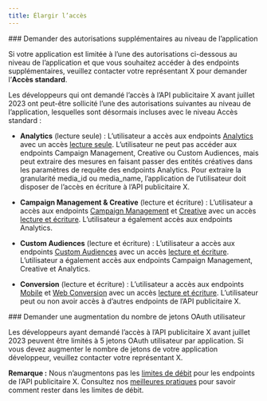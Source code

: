 ```yaml
---
title: Élargir l’accès
---
```


<div id="requesting-additional-app-level-permissions">
  ### Demander des autorisations supplémentaires au niveau de l’application
</div>

Si votre application est limitée à l’une des autorisations ci-dessous au niveau de l’application et que vous souhaitez accéder à des endpoints supplémentaires, veuillez contacter votre représentant X pour demander l’**Accès standard**.

Les développeurs qui ont demandé l’accès à l’API publicitaire X avant juillet 2023 ont peut-être sollicité l’une des autorisations suivantes au niveau de l’application, lesquelles sont désormais incluses avec
le niveau Accès standard :

- **Analytics** (lecture seule) : L’utilisateur a accès aux endpoints [Analytics](https://developer.x.com/en/docs/twitter-ads-api/analytics/overview) avec un accès [lecture seule](https://developer.x.com/en/docs/apps/app-permissions). L’utilisateur ne peut pas accéder aux endpoints Campaign Management, Creative ou Custom Audiences, mais peut extraire des mesures en faisant passer des entités créatives dans les paramètres de requête des endpoints Analytics. Pour extraire la granularité media_id ou media_name, l’application de l’utilisateur doit disposer de l’accès en écriture à l’API publicitaire X.

- **Campaign Management & Creative** (lecture et écriture) : L’utilisateur a accès aux endpoints [Campaign Management](https://developer.x.com/en/docs/twitter-ads-api/campaign-management/overview) et [Creative](https://developer.x.com/en/docs/twitter-ads-api/creatives/overview) avec un accès [lecture et écriture](https://developer.x.com/en/docs/apps/app-permissions). L’utilisateur a également accès aux endpoints Analytics.

- **Custom Audiences** (lecture et écriture) : L’utilisateur a accès aux endpoints [Custom Audiences](https://developer.x.com/en/docs/twitter-ads-api/audiences/overview)
avec un accès [lecture et écriture](https://developer.x.com/en/docs/apps/app-permissions). L’utilisateur a également accès aux endpoints Campaign Management, Creative et Analytics.

- **Conversion** (lecture et écriture) : L’utilisateur a accès aux endpoints [Mobile](https://developer.x.com/en/docs/twitter-ads-api/measurement/mobile-conversions/overview) et [Web Conversion](https://developer.x.com/en/docs/twitter-ads-api/measurement/web-conversions/overview) avec un accès [lecture et écriture](https://developer.x.com/en/docs/apps/app-permissions). L’utilisateur peut ou non avoir accès à d’autres endpoints de l’API publicitaire X. 

<div id="requesting-an-increase-to-user-oauth-token-limits">
  ### Demander une augmentation du nombre de jetons OAuth utilisateur
</div>

Les développeurs ayant demandé l’accès à l’API publicitaire X avant juillet 2023 peuvent être limités à 5 jetons OAuth utilisateur par application. Si vous devez augmenter le nombre de jetons de votre application développeur, veuillez contacter votre représentant X.

<Note>**Remarque :** Nous n’augmentons pas les [limites de débit](https://developer.x.com/en/docs/twitter-ads-api/rate-limiting) pour les endpoints de l’API publicitaire X. Consultez nos [meilleures pratiques](https://developer.x.com/en/docs/twitter-ads-api/rate-limiting) pour savoir comment rester dans les limites de débit.</Note>
